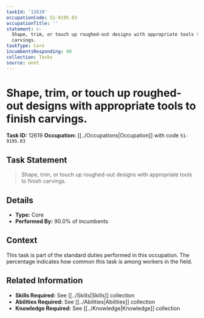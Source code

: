 ```yaml
---
taskId: '12619'
occupationCode: 51-9195.03
occupationTitle: ''
statement: >-
  Shape, trim, or touch up roughed-out designs with appropriate tools to finish
  carvings.
taskType: Core
incumbentsResponding: 90
collection: Tasks
source: onet
---
```

# Shape, trim, or touch up roughed-out designs with appropriate tools to finish carvings.

**Task ID:** 12619
**Occupation:** [[../Occupations|Occupation]] with code `51-9195.03`

## Task Statement

> Shape, trim, or touch up roughed-out designs with appropriate tools to finish carvings.

## Details

- **Type:** Core
- **Performed By:** 90.0% of incumbents

## Context

This task is part of the standard duties performed in this occupation. The percentage indicates how common this task is among workers in the field.

## Related Information

- **Skills Required:** See [[../Skills|Skills]] collection
- **Abilities Required:** See [[../Abilities|Abilities]] collection
- **Knowledge Required:** See [[../Knowledge|Knowledge]] collection
